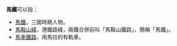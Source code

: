 '''馬鐵'''可以指：
*[[馬鐵|馬鐵]]，三國時期人物。
*[[馬鞍山綫|馬鞍山綫]]，港鐵路綫，兩鐵合併前叫「馬鞍山鐵路」，簡稱「馬鐵」。
*[[馬車鐵路|馬車鐵路]]，用馬拉的有軌車。

{{disambig|M馬|Cat=二字消歧義}}